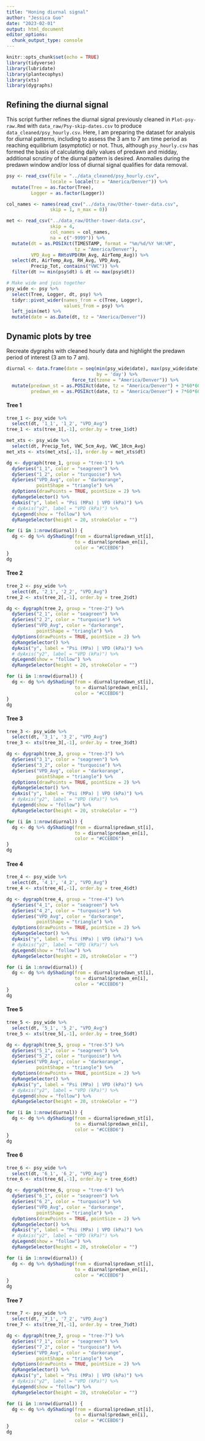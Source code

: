 ```yaml
---
title: "Honing diurnal signal"
author: "Jessica Guo"
date: "2023-02-01"
output: html_document
editor_options: 
  chunk_output_type: console
---
```


```r
knitr::opts_chunk$set(echo = TRUE)
library(tidyverse)
library(lubridate)
library(plantecophys)
library(xts)
library(dygraphs)
```

## Refining the diurnal signal

This script further refines the diurnal signal previously cleaned in `Plot-psy-raw.Rmd` with `data_raw/Psy-skip-dates.csv` to produce `data_cleaned/psy_hourly.csv`. Here, I am preparing the dataset for analysis for diurnal patterns, including to assess the 3 am to 7 am time period as reaching equilibrium (asymptotic) or not. Thus, although `psy_hourly.csv` has formed the basis of calculating daily values of predawn and midday, additional scrutiny of the diurnal pattern is desired. Anomalies during the predawn window and/or loss of diurnal signal qualifies for data removal. 

```r
psy <- read_csv(file = "../data_cleaned/psy_hourly.csv",
                locale = locale(tz = "America/Denver")) %>%
  mutate(Tree = as.factor(Tree),
         Logger = as.factor(Logger))

col_names <- names(read_csv("../data_raw/Other-tower-data.csv",
                skip = 1, n_max = 0))

met <- read_csv("../data_raw/Other-tower-data.csv",
                skip = 4, 
                col_names = col_names, 
                na = c("-9999")) %>%
  mutate(dt = as.POSIXct(TIMESTAMP, format = "%m/%d/%Y %H:%M", 
                         tz = "America/Denver"),
         VPD_Avg = RHtoVPD(RH_Avg, AirTemp_Avg)) %>%
  select(dt, AirTemp_Avg, RH_Avg, VPD_Avg, 
         Precip_Tot, contains("VWC")) %>%
  filter(dt >= min(psy$dt) & dt <= max(psy$dt))

# Make wide and join together
psy_wide <- psy %>%
  select(Tree, Logger, dt, psy) %>%
  tidyr::pivot_wider(names_from = c(Tree, Logger),
                     values_from = psy) %>%
  left_join(met) %>%
  mutate(date = as.Date(dt, tz = "America/Denver"))
```

## Dynamic plots by tree

Recreate dygraphs with cleaned hourly data and highlight the predawn period of interest (3 am to 7 am). 

```r
diurnal <- data.frame(date = seq(min(psy_wide$date), max(psy_wide$date), 
                                 by = 'day') %>% 
                        force_tz(tzone = "America/Denver")) %>%
  mutate(predawn_st = as.POSIXct(date, tz = "America/Denver") + 3*60*60,
         predawn_en = as.POSIXct(date, tz = "America/Denver") + 7*60*60)
```

#### Tree 1

```r
tree_1 <- psy_wide %>%
  select(dt, '1_1', '1_2', "VPD_Avg")
tree_1 <- xts(tree_1[,-1], order.by = tree_1$dt)

met_xts <- psy_wide %>%
  select(dt, Precip_Tot, VWC_5cm_Avg, VWC_10cm_Avg)
met_xts <- xts(met_xts[,-1], order.by = met_xts$dt)

dg <- dygraph(tree_1, group = "tree-1") %>%
  dySeries("1_1", color = "seagreen") %>%
  dySeries("1_2", color = "turquoise") %>%
  dySeries("VPD_Avg", color = "darkorange", 
           pointShape = "triangle") %>%
  dyOptions(drawPoints = TRUE, pointSize = 2) %>%
  dyRangeSelector() %>%
  dyAxis("y", label = "Psi (MPa) | VPD (kPa)") %>% 
  # dyAxis("y2", label = "VPD (kPa)") %>% 
  dyLegend(show = "follow") %>%
  dyRangeSelector(height = 20, strokeColor = "")

for (i in 1:nrow(diurnal)) {
  dg <- dg %>% dyShading(from = diurnal$predawn_st[i], 
                         to = diurnal$predawn_en[i],
                         color = "#CCEBD6")
}
dg

```

#### Tree 2

```r
tree_2 <- psy_wide %>%
  select(dt, '2_1', '2_2', "VPD_Avg")
tree_2 <- xts(tree_2[,-1], order.by = tree_2$dt)

dg <- dygraph(tree_2, group = "tree-2") %>%
  dySeries("2_1", color = "seagreen") %>%
  dySeries("2_2", color = "turquoise") %>%
  dySeries("VPD_Avg", color = "darkorange", 
           pointShape = "triangle") %>%
  dyOptions(drawPoints = TRUE, pointSize = 2) %>%
  dyRangeSelector() %>%
  dyAxis("y", label = "Psi (MPa) | VPD (kPa)") %>% 
  # dyAxis("y2", label = "VPD (kPa)") %>% 
  dyLegend(show = "follow") %>%
  dyRangeSelector(height = 20, strokeColor = "")

for (i in 1:nrow(diurnal)) {
  dg <- dg %>% dyShading(from = diurnal$predawn_st[i], 
                         to = diurnal$predawn_en[i],
                         color = "#CCEBD6")
}
dg

```

#### Tree 3

```r
tree_3 <- psy_wide %>%
  select(dt, '3_1', '3_2', "VPD_Avg")
tree_3 <- xts(tree_3[,-1], order.by = tree_3$dt)

dg <- dygraph(tree_3, group = "tree-3") %>%
  dySeries("3_1", color = "seagreen") %>%
  dySeries("3_2", color = "turquoise") %>%
  dySeries("VPD_Avg", color = "darkorange", 
           pointShape = "triangle") %>%
  dyOptions(drawPoints = TRUE, pointSize = 2) %>%
  dyRangeSelector() %>%
  dyAxis("y", label = "Psi (MPa) | VPD (kPa)") %>% 
  # dyAxis("y2", label = "VPD (kPa)") %>% 
  dyLegend(show = "follow") %>%
  dyRangeSelector(height = 20, strokeColor = "")

for (i in 1:nrow(diurnal)) {
  dg <- dg %>% dyShading(from = diurnal$predawn_st[i], 
                         to = diurnal$predawn_en[i],
                         color = "#CCEBD6")
}
dg

```


#### Tree 4

```r
tree_4 <- psy_wide %>%
  select(dt, '4_1', '4_2', "VPD_Avg")
tree_4 <- xts(tree_4[,-1], order.by = tree_4$dt)

dg <- dygraph(tree_4, group = "tree-4") %>%
  dySeries("4_1", color = "seagreen") %>%
  dySeries("4_2", color = "turquoise") %>%
  dySeries("VPD_Avg", color = "darkorange", 
           pointShape = "triangle") %>%
  dyOptions(drawPoints = TRUE, pointSize = 2) %>%
  dyRangeSelector() %>%
  dyAxis("y", label = "Psi (MPa) | VPD (kPa)") %>% 
  # dyAxis("y2", label = "VPD (kPa)") %>% 
  dyLegend(show = "follow") %>%
  dyRangeSelector(height = 20, strokeColor = "")

for (i in 1:nrow(diurnal)) {
  dg <- dg %>% dyShading(from = diurnal$predawn_st[i], 
                         to = diurnal$predawn_en[i],
                         color = "#CCEBD6")
}
dg

```

#### Tree 5

```r
tree_5 <- psy_wide %>%
  select(dt, '5_1', '5_2', "VPD_Avg")
tree_5 <- xts(tree_5[,-1], order.by = tree_5$dt)

dg <- dygraph(tree_5, group = "tree-5") %>%
  dySeries("5_1", color = "seagreen") %>%
  dySeries("5_2", color = "turquoise") %>%
  dySeries("VPD_Avg", color = "darkorange", 
           pointShape = "triangle") %>%
  dyOptions(drawPoints = TRUE, pointSize = 2) %>%
  dyRangeSelector() %>%
  dyAxis("y", label = "Psi (MPa) | VPD (kPa)") %>% 
  # dyAxis("y2", label = "VPD (kPa)") %>% 
  dyLegend(show = "follow") %>%
  dyRangeSelector(height = 20, strokeColor = "")

for (i in 1:nrow(diurnal)) {
  dg <- dg %>% dyShading(from = diurnal$predawn_st[i], 
                         to = diurnal$predawn_en[i],
                         color = "#CCEBD6")
}
dg

```


#### Tree 6

```r
tree_6 <- psy_wide %>%
  select(dt, '6_1', '6_2', "VPD_Avg")
tree_6 <- xts(tree_6[,-1], order.by = tree_6$dt)

dg <- dygraph(tree_6, group = "tree-6") %>%
  dySeries("6_1", color = "seagreen") %>%
  dySeries("6_2", color = "turquoise") %>%
  dySeries("VPD_Avg", color = "darkorange", 
           pointShape = "triangle") %>%
  dyOptions(drawPoints = TRUE, pointSize = 2) %>%
  dyRangeSelector() %>%
  dyAxis("y", label = "Psi (MPa) | VPD (kPa)") %>% 
  # dyAxis("y2", label = "VPD (kPa)") %>% 
  dyLegend(show = "follow") %>%
  dyRangeSelector(height = 20, strokeColor = "")

for (i in 1:nrow(diurnal)) {
  dg <- dg %>% dyShading(from = diurnal$predawn_st[i], 
                         to = diurnal$predawn_en[i],
                         color = "#CCEBD6")
}
dg

```

#### Tree 7

```r
tree_7 <- psy_wide %>%
  select(dt, '7_1', '7_2', "VPD_Avg")
tree_7 <- xts(tree_7[,-1], order.by = tree_7$dt)

dg <- dygraph(tree_7, group = "tree-7") %>%
  dySeries("7_1", color = "seagreen") %>%
  dySeries("7_2", color = "turquoise") %>%
  dySeries("VPD_Avg", color = "darkorange", 
           pointShape = "triangle") %>%
  dyOptions(drawPoints = TRUE, pointSize = 2) %>%
  dyRangeSelector() %>%
  dyAxis("y", label = "Psi (MPa) | VPD (kPa)") %>% 
  # dyAxis("y2", label = "VPD (kPa)") %>% 
  dyLegend(show = "follow") %>%
  dyRangeSelector(height = 20, strokeColor = "")

for (i in 1:nrow(diurnal)) {
  dg <- dg %>% dyShading(from = diurnal$predawn_st[i], 
                         to = diurnal$predawn_en[i],
                         color = "#CCEBD6")
}
dg

```
